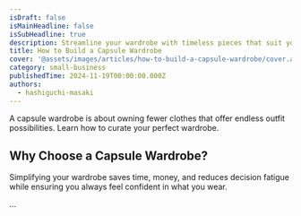 ```yaml
---
isDraft: false
isMainHeadline: false
isSubHeadline: true
description: Streamline your wardrobe with timeless pieces that suit your style.
title: How to Build a Capsule Wardrobe
cover: '@assets/images/articles/how-to-build-a-capsule-wardrobe/cover.avif'
category: small-business
publishedTime: 2024-11-19T00:00:00.000Z
authors:
  - hashiguchi-masaki
---
```

A capsule wardrobe is about owning fewer clothes that offer endless outfit possibilities. Learn how to curate your perfect wardrobe.

## Why Choose a Capsule Wardrobe?

Simplifying your wardrobe saves time, money, and reduces decision fatigue while ensuring you always feel confident in what you wear.

...
